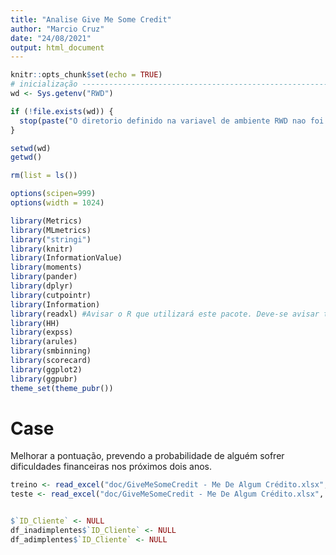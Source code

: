 ```yaml
---
title: "Analise Give Me Some Credit"
author: "Marcio Cruz"
date: "24/08/2021"
output: html_document
---
```


<style type="text/css">
.main-container {
  max-width: 1800px;
  margin-left: auto;
  margin-right: auto;
}
</style>

```r
knitr::opts_chunk$set(echo = TRUE)
# inicialização -----------------------------------------------------------
wd <- Sys.getenv("RWD")

if (!file.exists(wd)) {
  stop(paste("O diretorio definido na variavel de ambiente RWD nao foi encontrado",wd, sep="="))
} 

setwd(wd)
getwd()

rm(list = ls())

options(scipen=999)
options(width = 1024)

library(Metrics)
library(MLmetrics)
library("stringi")
library(knitr)
library(InformationValue)
library(moments)
library(pander)
library(dplyr)
library(cutpointr)
library(Information)
library(readxl) #Avisar o R que utilizará este pacote. Deve-se avisar toda vez que abrir o R
library(HH)
library(expss)
library(arules)
library(smbinning)
library(scorecard)
library(ggplot2)
library(ggpubr)
theme_set(theme_pubr())

```

# Case
Melhorar a pontuação, prevendo a probabilidade de alguém sofrer dificuldades financeiras nos próximos dois anos.

```r
treino <- read_excel("doc/GiveMeSomeCredit - Me De Algum Crédito.xlsx", sheet="Treino")
teste <- read_excel("doc/GiveMeSomeCredit - Me De Algum Crédito.xlsx", sheet="Teste")


$`ID_Cliente` <- NULL
df_inadimplentes$`ID_Cliente` <- NULL
df_adimplentes$`ID_Cliente` <- NULL

```
